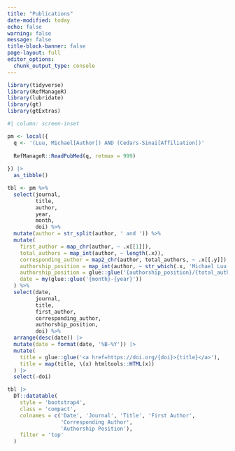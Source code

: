 ```yaml
---
title: "Publications"
date-modified: today
echo: false
warning: false
message: false
title-block-banner: false
page-layout: full
editor_options: 
  chunk_output_type: console
---
```


```r
library(tidyverse)
library(RefManageR)
library(lubridate)
library(gt)
library(gtExtras)

```

```r
#| column: screen-inset

pm <- local({
  q <- '(Luu, Michael[Author]) AND (Cedars-Sinai[Affiliation])'
  
  RefManageR::ReadPubMed(q, retmax = 999)
  
}) |> 
  as_tibble()

tbl <- pm %>%
  select(journal,
         title,
         author,
         year,
         month,
         doi) %>%
  mutate(author = str_split(author, ' and ')) %>%
  mutate(
    first_author = map_chr(author, ~ .x[[1]]),
    total_authors = map_int(author, ~ length(.x)),
    corresponding_author = map2_chr(author, total_authors, ~ .x[[.y]]),
    authorship_position = map_int(author, ~ str_which(.x, 'Michael Luu')),
    authorship_position = glue::glue('{authorship_position}/{total_authors}'),
    date = my(glue::glue('{month}-{year}'))
  ) %>%
  select(date,
         journal,
         title,
         first_author,
         corresponding_author,
         authorship_position,
         doi) %>%
  arrange(desc(date)) |>
  mutate(date = format(date, '%B-%Y')) |> 
  mutate(
    title = glue::glue('<a href=https://doi.org/{doi}>{title}</a>'),
    title = map(title, \(x) htmltools::HTML(x))
  ) |> 
  select(-doi)

tbl |>
  DT::datatable(
    style = 'bootstrap4',
    class = 'compact',
    colnames = c('Date', 'Journal', 'Title', 'First Author',
                 'Corresponding Author',
                 'Authorship Position'),
    filter = 'top'
  )
```

